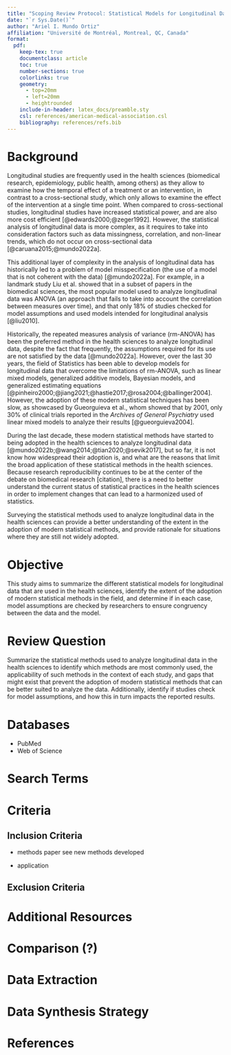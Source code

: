 ```yaml
---
title: "Scoping Review Protocol: Statistical Models for Longitudinal Data"
date: "`r Sys.Date()`"
author: "Ariel I. Mundo Ortiz"
affiliation: "Université de Montréal, Montreal, QC, Canada"
format:
  pdf:
    keep-tex: true
    documentclass: article
    toc: true
    number-sections: true
    colorlinks: true
    geometry:
      - top=20mm
      - left=20mm
      - heightrounded
    include-in-header: latex_docs/preamble.sty
    csl: references/american-medical-association.csl
    bibliography: references/refs.bib
---
```


# Background

Longitudinal studies are frequently used in the health sciences (biomedical research, epidemiology, public health, among others) as they allow to examine how the temporal effect of a treatment or an intervention, in contrast to a cross-sectional study, which only allows to examine the effect of the intervention at a single time point.  When compared to cross-sectional studies, longitudinal studies have increased statistical power, and are also more cost efficient [@edwards2000;@zeger1992]. However, the statistical analysis of longitudinal data is more complex, as it requires to take into consideration factors such as data missingness, correlation, and non-linear trends, which do not occur on cross-sectional data [@caruana2015;@mundo2022a].

This additional layer of complexity in the analysis of longitudinal data has historically led to a problem of model misspecification (the use of a model that is not coherent with the data) [@mundo2022a]. For example, in a landmark study Liu et al. showed that in a subset of papers in the biomedical sciences, the most popular model used to analyze longitudinal data was ANOVA (an approach that fails to take into account the correlation between measures over time), and that only 18% of studies checked for model assumptions and used models intended for longitudinal analysis [@liu2010]. 

Historically, the repeated measures analysis of variance (rm-ANOVA) has been the preferred method in the health sciences to analyze longitudinal data, despite the fact that frequently, the assumptions required for its use are not satisfied by the data [@mundo2022a]. However, over the last 30 years, the field of Statistics has been able to develop models for longitudinal data that overcome the limitations of rm-ANOVA, such as linear mixed models, generalized additive models, Bayesian models, and generalized estimating equations [@pinheiro2000;@jiang2021;@hastie2017;@rosa2004;@ballinger2004]. However, the adoption of these modern statistical techniques has been slow, as showcased by Gueorguieva et al., whom showed that by 2001, only 30% of clinical trials reported in the _Archives of General Psychiatry_ used linear mixed models to analyze their results [@gueorguieva2004].

During the last decade, these modern statistical methods have started to being adopted in the health sciences to analyze longitudinal data [@mundo2022b;@wang2014;@tian2020;@sevik2017], but so far, it is not know how widespread their adoption is, and what are the reasons that limit the broad application of these statistical methods in the health sciences. Because research reproducibility continues to be at the center of the debate on biomedical research [citation], there is a need to better understand the current status of statistical practices in the health sciences in order to implement changes that can lead to a harmonized used of statistics. 

Surveying the statistical methods used to analyze longitudinal data in the health sciences can provide a better understanding of the extent in the adoption of modern statistical methods, and provide  rationale for situations where they are still not widely adopted. 

#  Objective

This study aims to summarize the different statistical models for longitudinal data that are used in the health sciences, identify the extent of the adoption of modern statistical methods in the field, and determine if in each case, model assumptions are checked by researchers to ensure congruency between the data and the model.


# Review Question

Summarize the statistical methods used to analyze longitudinal data in the health sciences to identify which methods are most commonly used, the applicability of such methods in the context of each study, and gaps that might exist that prevent the adoption of modern statistical methods that can be better suited to analyze the data. Additionally, identify if studies check for model assumptions, and how this in turn impacts the reported results.

# Databases

- PubMed
- Web of Science

# Search Terms

# Criteria

## Inclusion Criteria

- methods paper see new methods developed 

- application

## Exclusion Criteria

# Additional Resources

# Comparison (?)

# Data Extraction

# Data Synthesis Strategy

# References

::: {#refs}
:::